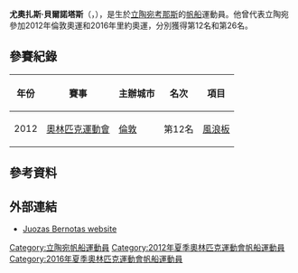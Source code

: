 {{MedalTableTop|RS-X 2012 European Windsurfing Championship, Funchal, Madeira - 23 Feb 2012 - DSC01576.JPG|220px}}
{{MedalSport | 男子[[帆船|帆船]] }}
{{MedalCountry | {{LTU}} }}
{{MedalBottom}}
'''尤奧扎斯·貝爾諾塔斯'''（{{lang-lt|Juozas Bernotas}}，{{bd|1989年|4月23日|catIdx=Bernotas, Juozas}}），是生於[[立陶宛|立陶宛]][[考那斯|考那斯]]的[[帆船|帆船]]運動員。他曾代表立陶宛參加2012年倫敦奧運和2016年里約奧運，分別獲得第12名和第26名。

== 參賽紀錄 ==
{| class="wikitable" width=50% style="font-size:90%; text-align:center;"
|-
!年份 !! 賽事 !! 主辦城市 !! 名次 !! 項目
|-
| rowspan=1|2012
| rowspan=1 align=left|[[2012年奧林匹克運動會|奧林匹克運動會]]
| rowspan=1 align=left|{{flagicon|GBR}} [[倫敦|倫敦]] 
| 第12名
| [[2012年夏季奧林匹克運動會帆船男子風浪板比賽|風浪板]]
|}

== 參考資料 ==
{{Reflist}}

== 外部連結 ==
* [https://web.archive.org/web/20181006020449/http://www.ltu14.com/  Juozas Bernotas website]

{{DEFAULTSORT:Bernotas, Juozas}}
[[Category:立陶宛帆船運動員|Category:立陶宛帆船運動員]]
[[Category:2012年夏季奧林匹克運動會帆船運動員|Category:2012年夏季奧林匹克運動會帆船運動員]]
[[Category:2016年夏季奧林匹克運動會帆船運動員|Category:2016年夏季奧林匹克運動會帆船運動員]]